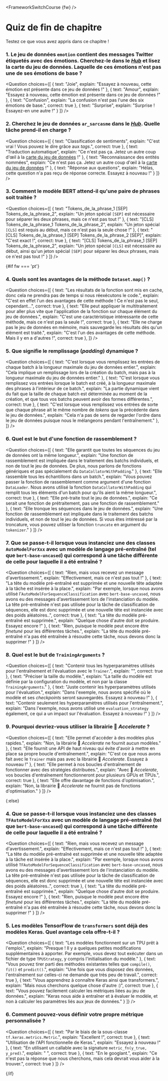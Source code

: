 <FrameworkSwitchCourse {fw} />

<!-- DISABLE-FRONTMATTER-SECTIONS -->

# Quiz de fin de chapitre

Testez ce que vous avez appris dans ce chapitre !

### 1. Le jeu de données `emotion` contient des messages Twitter étiquetés avec des émotions. Cherchez-le dans le [*Hub*](https://huggingface.co/datasets) et lisez la carte du jeu de données. Laquelle de ces émotions n'est pas une de ses émotions de base ?

<Question
	choices={[
		{
			text: "Joie",
			explain: "Essayez à nouveau, cette émotion est présente dans ce jeu de données !"
		},
		{
			text: "Amour",
			explain: "Essayez à nouveau, cette émotion est présente dans ce jeu de données !"
		},
		{
			text: "Confusion",
			explain: "La confusion n'est pas l'une des six émotions de base.",
            correct: true
		},
        {
			text: "Surprise",
			explain: "Surprise ! Essayez-en une autre !"
		}
	]}
/>

### 2. Cherchez le jeu de données `ar_sarcasme` dans le [*Hub*](https://huggingface.co/datasets). Quelle tâche prend-il en charge ?

<Question
	choices={[
		{
			text: "Classification de sentiments",
			explain: "C'est vrai ! Vous pouvez le dire grâce aux <i>tags</i>.",
            correct: true
		},
		{
			text: "Traduction automatique",
			explain: "Ce n'est pas ça. Jetez un autre coup d'œil à la <a href='https://huggingface.co/datasets/ar_sarcasm'>carte du jeu de données</a> !"
		},
		{
			text: "Reconnaissance des entités nommées",
			explain: "Ce n'est pas ça. Jetez un autre coup d'œil à la <a href='https://huggingface.co/datasets/ar_sarcasm'>carte du jeu de données</a> !"
		},
        {
			text: "Réponse aux questions",
			explain: "Hélas, cette question n'a pas reçu de réponse correcte. Essayez à nouveau !"
		}
	]}
/>

### 3. Comment le modèle BERT attend-il qu'une paire de phrases soit traitée ?

<Question
	choices={[
		{
			text: "Tokens_de_la_phrase_1 [SEP] Tokens_de_la_phrase_2",
			explain: "Un jeton spécial <code>[SEP]</code> est nécessaire pour séparer les deux phrases, mais ce n'est pas tout !"
		},
		{
			text: "[CLS] Tokens_de_la_phrase_1 Tokens_de_la_phrase_2",
			explain: "Un jeton spécial <code>[CLS]</code> est requis au début, mais ce n'est pas la seule chose !"
		},
		{
			text: "[CLS] Tokens_de_la_phrase_1 [SEP] Tokens_de_la_phrase_2 [SEP]",
			explain: "C'est exact !",
            correct: true
		},
        {
			text: "[CLS] Tokens_de_la_phrase_1 [SEP] Tokens_de_la_phrase_2",
			explain: "Un jeton spécial <code>[CLS]</code> est nécessaire au début, ainsi qu'un jeton spécial <code>[SEP]</code> pour séparer les deux phrases, mais ce n'est pas tout !"
		}
	]}
/>

{#if fw === 'pt'}
### 4. Quels sont les avantages de la méthode `Dataset.map()` ?

<Question
	choices={[
		{
			text: "Les résultats de la fonction sont mis en cache, donc cela ne prendra pas de temps si nous réexécutons le code.",
			explain: "C'est en effet l'un des avantages de cette méthode ! Ce n'est pas le seul, cependant...",
            correct: true
		},
		{
			text: "Elle peut appliquer le multitraitement pour aller plus vite que l'application de la fonction sur chaque élément du jeu de données.",
			explain: "C'est une caractéristique intéressante de cette méthode, mais ce n'est pas la seule !",
            correct: true
		},
		{
			text: "Elle ne charge pas le jeu de données en mémoire, mais sauvegarde les résultats dès qu'un élément est traité.",
			explain: "C'est l'un des avantages de cette méthode. Mais il y en a d'autres !",
            correct: true
		},
	]}
/>

### 5. Que signifie le remplissage (*padding*) dynamique ?

<Question
	choices={[
		{
			text: "C'est lorsque vous remplissez les entrées de chaque batch à la longueur maximale du jeu de données entier.",
			explain: "Cela implique un remplissage lors de la création du batch, mais pas à la longueur maximale du jeu de données entier."
		},
		{
			text: "C'est lorsque vous remplissez vos entrées lorsque le batch est créé, à la longueur maximale des phrases à l'intérieur de ce batch.",
			explain: "La partie dynamique vient du fait que la taille de chaque batch est déterminée au moment de la création, et que tous vos batchs peuvent avoir des formes différentes.",
            correct: true
		},
		{
			text: "C'est lorsque vous remplissez vos entrées de sorte que chaque phrase ait le même nombre de <i>tokens</i> que la précédente dans le jeu de données.",
			explain: "Cela n'a pas de sens de regarder l'ordre dans le jeu de données puisque nous le mélangeons pendant l'entraînement."
		},
	]}
/>

### 6. Quel est le but d'une fonction de rassemblement ?

<Question
	choices={[
		{
			text: "Elle garantit que toutes les séquences du jeu de données ont la même longueur.",
			explain: "Une fonction de rassemblement est impliquée dans le traitement des batchs individuels, et non de tout le jeu de données. De plus, nous parlons de fonctions génériques et pas spécialement du <code>DataCollatorWithPadding</code>."
		},
		{
			text: "Elle rassemble tous les échantillons dans un batch.",
			explain: "Vous pouvez passer la fonction de rassemblement comme argument d'une fonction <code>DataLoader</code>. Nous avons utilisé la fonction <code>DataCollatorWithPadding</code> qui remplit tous les éléments d'un batch pour qu'ils aient la même longueur.",
            correct: true
		},
		{
			text: "Elle pré-traite tout le jeu de données.",
			explain: "Ce serait une fonction de prétraitement, pas une fonction de rassemblement."
		},
        {
			text: "Elle tronque les séquences dans le jeu de données.",
			explain: "Une fonction de rassemblement est impliquée dans le traitement des batchs individuels, et non de tout le jeu de données. Si vous êtes intéressé par la troncature, vous pouvez utiliser la fonction <code>truncate</code> en argument du <code>tokenizer</code>."
		}
	]}
/>

### 7. Que se passe-t-il lorsque vous instanciez une des classes `AutoModelForXxx` avec un modèle de langage pré-entraîné (tel que `bert-base-uncased`) qui correspond à une tâche différente de celle pour laquelle il a été entraîné ?

<Question
	choices={[
		{
			text: "Rien, mais vous recevez un message d'avertissement.",
			explain: "Effectivement, mais ce n'est pas tout !"
		},
		{
			text: "La tête du modèle pré-entraîné est supprimée et une nouvelle tête adaptée à la tâche est insérée à la place.",
			explain: "Par exemple, lorsque nous avons utilisé l'<code>AutoModelForSequenceClassification</code> avec <code>bert-base-uncased</code>, nous avons eu des messages d'avertissement lors de l'instanciation du modèle. La tête pré-entraînée n'est pas utilisée pour la tâche de classification de séquences, elle est donc supprimée et une nouvelle tête est instanciée avec des poids aléatoires..",
            correct: true
		},
		{
			text: "La tête du modèle pré-entraîné est supprimée.",
			explain: "Quelque chose d'autre doit se produire. Essayez encore !"
		},
        {
			text: "Rien, puisque le modèle peut encore être <i>finetuné</i> pour les différentes tâches.",
			explain: "La tête du modèle pré-entraîné n'a pas été entraînée à résoudre cette tâche, nous devons donc la supprimer !"
		}
	]}
/>

### 8. Quel est le but de `TrainingArguments` ?

<Question
	choices={[
		{
			text: "Contenir tous les hyperparamètres utilisés pour l'entraînement et l'évaluation avec le <code>Trainer</code>.",
			explain: "",
            correct: true
		},
		{
			text: "Préciser la taille du modèle.",
			explain: "La taille du modèle est définie par la configuration du modèle, et non par la classe <code>TrainingArguments</code>."
		},
		{
			text: "Juste contenir les hyperparamètres utilisés pour l'évaluation.",
			explain: "Dans l'exemple, nous avons spécifié où le modèle et ses <i>checkpoints</i> seront sauvegardés. Essayez à nouveau !"
		},
        {
			text: "Contenir seulement les hyperparamètres utilisés pour l'entraînement.",
			explain: "Dans l'exemple, nous avons utilisé une <code>evaluation_strategy</code> également, ce qui a un impact sur l'évaluation. Essayez à nouveau !"
		}
	]}
/>

### 9. Pourquoi devriez-vous utiliser la librairie 🤗 *Accelerate* ?

<Question
	choices={[
		{
			text: "Elle permet d'accéder à des modèles plus rapides.",
			explain: "Non, la librairie 🤗 <i>Accelerate</i> ne fournit aucun modèles."
		},
		{
			text: "Elle fournit une API de haut niveau qui évite d'avoir à mettre en place sa propre boucle d'entraînement.",
			explain: "C'est ce que nous avons fait avec le <code>Trainer</code> mais pas avec la librairie 🤗 <i>Accelerate</i>. Essayez à nouveau !"
		},
		{
			text: "Elle permet à nos boucles d'entraînement de fonctionner avec des stratégies distribuées.",
			explain: "Avec 🤗 <i>Accelerate</i>, vos boucles d'entraînement fonctionneront pour plusieurs GPUs et TPUs.",
            correct: true
		},
        {
			text: "Elle offre davantage de fonctions d'optimisation.",
			explain: "Non, la librairie 🤗 <i>Accelerate</i> ne fournit pas de fonctions d'optimisation."
		}
	]}
/>

{:else}
### 4. Que se passe-t-il lorsque vous instanciez une des classes `TFAutoModelForXxx` avec un modèle de langage pré-entraîné (tel que `bert-base-uncased`) qui correspond à une tâche différente de celle pour laquelle il a été entraîné ?

<Question
	choices={[
		{
			text: "Rien, mais vous recevez un message d'avertissement.",
			explain: "Effectivement, mais ce n'est pas tout !"
		},
		{
			text: "La tête du modèle pré-entraîné est supprimée et une nouvelle tête adaptée à la tâche est insérée à la place.",
			explain: "Par exemple, lorsque nous avons utilisé <code>TFAutoModelForSequenceClassification</code> avec <code>bert-base-uncased</code>, nous avons eu des messages d'avertissement lors de l'instanciation du modèle. La tête pré-entraînée n'est pas utilisée pour la tâche de classification de séquences, elle est donc supprimée et une nouvelle tête est instanciée avec des poids aléatoires..",
            correct: true
		},
		{
			text: "La tête du modèle pré-entraîné est supprimée.",
			explain: "Quelque chose d'autre doit se produire. Essayez encore !"
		},
        {
			text: "Rien, puisque le modèle peut encore être <i>finetuné</i> pour les différentes tâches.",
			explain: "La tête du modèle pré-entraîné n'a pas été entraînée à résoudre cette tâche, nous devons donc la supprimer !"
		}
	]}
/>

### 5. Les modèles TensorFlow de `transformers` sont déjà des modèles Keras. Quel avantage cela offre-t-il ?

<Question
	choices={[
		{
			text: "Les modèles fonctionnent sur un TPU prêt à l'emploi.",
			explain: "Presque ! Il y a quelques petites modifications supplémentaires à apporter. Par exemple, vous devez tout exécuter dans un fichier de type <code>TPUStrategy</code>, y compris l'initialisation du modèle."
		},
		{
			text: "Vous pouvez tirer parti des méthodes existantes telles que <code>compile()</code>, <code>fit()</code> et <code>predict()</code>.",
			explain: "Une fois que vous disposez des données, l'entraînement sur celles-ci ne demande que très peu de travail.",
            correct: true
		},
		{
			text: "Vous apprendrez à connaître Keras ainsi que transformers.",
			explain: "Mais nous cherchons quelque chose d'autre :)",
			correct: true
		},
        {
			text: "Vous pouvez facilement calculer les métriques liées au jeu de données.",
			explain: "Keras nous aide à entraîner et à évaluer le modèle, et non à calculer les paramètres liés aux jeux de données."
		}
	]}
/>

### 6. Comment pouvez-vous définir votre propre métrique personnalisée ?

<Question
	choices={[
		{
			text: "Par le biais de la sous-classe <code>tf.keras.metrics.Metric</code>.",
			explain: "Excellent !",
			correct: true
		},
		{
			text: "Utilisation de l'API fonctionnelle de Keras.",
			explain: "Essayez à nouveau !"
		},
		{
			text: "En utilisant un callable avec la signature <code>metric_fn(y_true, y_pred)</code>.",
			explain: " ",
			correct: true
		},
        {
			text: "En le googlant.",
			explain: "Ce n'est pas la réponse que nous cherchons, mais cela devrait vous aider à la trouver.",
			correct: true
		}
	]}
/>

{/if}
